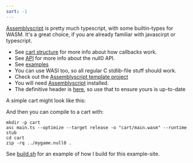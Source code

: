 ```yaml
---
sort: -1
---
```



<Callout emoji='A'>[Assemblyscript](https://www.assemblyscript.org/) is pretty much typescript, with some builtin-types for WASM. It's a great choice, if you are already familiar with javascirpt or typescript.</Callout>

- See [cart structure](/null0/cart) for more info about how callbacks work.
- See [API](/null0/api) for more info about the null0 API.
- See [examples](https://github.com/notnullgames/notnullgames/tree/main/examples/as)
- You can use WASI too, so all regular C stdlib-file stuff should work.
- Check out the [Assemblyscript template project](https://github.com/notnullgames/cart_as)
- You will need [Assemblyscript](https://www.assemblyscript.org/) installed.
- The definitive header is [here](https://github.com/notnullgames/null0/blob/main/carts/as/null0.ts), so use that to ensure yours is up-to-date

A simple cart might look like this:

<Example src='as/circle/main.ts' />

<Null0Cart src='/carts/as-circle.null0' />

And then you can compile to a cart with:

```shell
mkdir -p cart
asc main.ts --optimize --target release -o "cart/main.wasm" --runtime stub
cd cart
zip -rq ../mygame.null0 .
```

See [build.sh](https://github.com/notnullgames/notnullgames/tree/main/examples/build.sh) for an example of how I build for this example-site.
